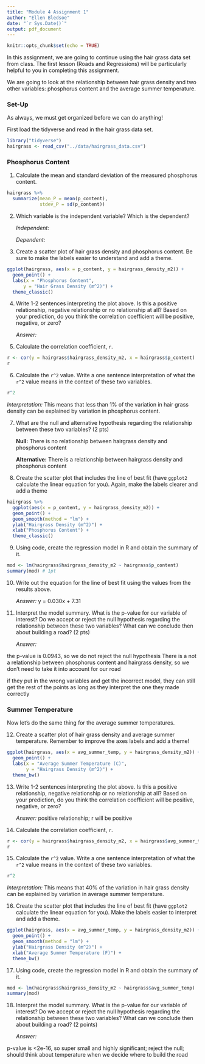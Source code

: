 ```yaml
---
title: "Module 4 Assignment 1"
author: "Ellen Bledsoe"
date: "`r Sys.Date()`"
output: pdf_document
---
```


```r
knitr::opts_chunk$set(echo = TRUE)
```

In this assignment, we are going to continue using the hair grass data set from class. The first lesson (Roads and Regressions) will be particularly helpful to you in completing this assignment.

We are going to look at the relationship between hair grass density and two other variables: phosphorus content and the average summer temperature.

### Set-Up

As always, we must get organized before we can do anything!

First load the tidyverse and read in the hair grass data set.

```r
library("tidyverse")
hairgrass <- read_csv("../data/hairgrass_data.csv")
```

### Phosphorus Content

1.  Calculate the mean and standard deviation of the measured phosphorus content.

```r
hairgrass %>% 
  summarize(mean_P = mean(p_content), 
            stdev_P = sd(p_content))
```

2.  Which variable is the independent variable? Which is the dependent?

    *Independent:*

    *Dependent:*

3.  Create a scatter plot of hair grass density and phosphorus content. Be sure to make the labels easier to understand and add a theme.

```r
ggplot(hairgrass, aes(x = p_content, y = hairgrass_density_m2)) +
  geom_point() +
  labs(x = "Phosphorus Content",
      y = "Hair Grass Density (m^2)") +
  theme_classic()
```

4.  Write 1-2 sentences interpreting the plot above. Is this a positive relationship, negative relationship or no relationship at all? Based on your prediction, do you think the correlation coefficient will be positive, negative, or zero?

    *Answer:*

5.  Calculate the correlation coefficient, `r`.

```r
r <- cor(y = hairgrass$hairgrass_density_m2, x = hairgrass$p_content)
r
```

6.  Calculate the `r^2` value. Write a one sentence interpretation of what the `r^2` value means in the context of these two variables.

```r
r^2 
```

*Interpretation:* This means that less than 1% of the variation in hair grass density can be explained by variation in phosphorus content.

7.  What are the null and alternative hypothesis regarding the relationship between these two variables? (2 pts)

    **Null:** There is no relationship between hairgrass density and phosphorus content

    **Alternative:** There is a relationship between hairgrass density and phosphorus content

8.  Create the scatter plot that includes the line of best fit (have `ggplot2` calculate the linear equation for you). Again, make the labels clearer and add a theme

```r
hairgrass %>% 
  ggplot(aes(x = p_content, y = hairgrass_density_m2)) +
  geom_point() +
  geom_smooth(method = "lm") +
  ylab("Hairgrass Density (m^2)") +
  xlab("Phosphorus Content") +
  theme_classic()
```

9.  Using code, create the regression model in R and obtain the summary of it.

```r
mod <- lm(hairgrass$hairgrass_density_m2 ~ hairgrass$p_content)
summary(mod) # 1pt
```

10. Write out the equation for the line of best fit using the values from the results above.

    *Answer:* y = 0.030x + 7.31

11. Interpret the model summary. What is the p-value for our variable of interest? Do we accept or reject the null hypothesis regarding the relationship between these two variables? What can we conclude then about building a road? (2 pts)

    *Answer:*

the p-value is 0.0943, so we do not reject the null hypothesis There is a not a relationship between phosphorus content and hairgrass density, so we don't need to take it into account for our road

if they put in the wrong variables and get the incorrect model, they can still get the rest of the points as long as they interpret the one they made correctly

### Summer Temperature

Now let's do the same thing for the average summer temperatures.

12. Create a scatter plot of hair grass density and average summer temperature. Remember to improve the axes labels and add a theme!

```r
ggplot(hairgrass, aes(x = avg_summer_temp, y = hairgrass_density_m2)) +
  geom_point() +
  labs(x = "Average Summer Temperature (C)",
       y = "Hairgrass Density (m^2)") + 
  theme_bw()
```

13. Write 1-2 sentences interpreting the plot above. Is this a positive relationship, negative relationship or no relationship at all? Based on your prediction, do you think the correlation coefficient will be positive, negative, or zero?

    *Answer:* positive relationship; r will be positive

14. Calculate the correlation coefficient, `r`.

```r
r <- cor(y = hairgrass$hairgrass_density_m2, x = hairgrass$avg_summer_temp)
r
```

15. Calculate the `r^2` value. Write a one sentence interpretation of what the `r^2` value means in the context of these two variables.

```r
r^2 
```

*Interpretation:* This means that 40% of the variation in hair grass density can be explained by variation in average summer temperature.

16. Create the scatter plot that includes the line of best fit (have `ggplot2` calculate the linear equation for you). Make the labels easier to interpret and add a theme.

```r
ggplot(hairgrass, aes(x = avg_summer_temp, y = hairgrass_density_m2)) +
  geom_point() +
  geom_smooth(method = "lm") +
  ylab("Hairgrass Density (m^2)") +
  xlab("Average Summer Temperature (F)") +
  theme_bw()
```

17. Using code, create the regression model in R and obtain the summary of it.

```r
mod <- lm(hairgrass$hairgrass_density_m2 ~ hairgrass$avg_summer_temp)
summary(mod) 
```

18. Interpret the model summary. What is the p-value for our variable of interest? Do we accept or reject the null hypothesis regarding the relationship between these two variables? What can we conclude then about building a road? (2 points)

    *Answer:*

p-value is \<2e-16, so super small and highly significant; reject the null; should think about temperature when we decide where to build the road
